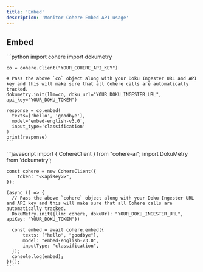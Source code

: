 ```yaml
---
title: 'Embed'
description: 'Monitor Cohere Embed API usage'
---
```


## Embed
<Tabs>
  <Tab title="Python">
    ```python
    import cohere
    import dokumetry

    co = cohere.Client("YOUR_COHERE_API_KEY")

    # Pass the above `co` object along with your Doku Ingester URL and API key and this will make sure that all Cohere calls are automatically tracked.
    dokumetry.init(llm=co, doku_url="YOUR_DOKU_INGESTER_URL", api_key="YOUR_DOKU_TOKEN")

    response = co.embed(
      texts=['hello', 'goodbye'],
      model='embed-english-v3.0',
      input_type='classification'
    )
    print(response)
    ```
  </Tab>
  <Tab title="Javascript">
    ```javascript
    import { CohereClient } from "cohere-ai";
    import DokuMetry from 'dokumetry';

    const cohere = new CohereClient({
        token: "<<apiKey>>",
    });

    (async () => {
      // Pass the above `cohere` object along with your Doku Ingester URL and API key and this will make sure that all Cohere calls are automatically tracked.
      DokuMetry.init({llm: cohere, dokuUrl: "YOUR_DOKU_INGESTER_URL", apiKey: "YOUR_DOKU_TOKEN"})

      const embed = await cohere.embed({
          texts: ["hello", "goodbye"],
          model: "embed-english-v3.0",
          inputType: "classification",
      });
      console.log(embed);
    })();
    ```
  </Tab>
</Tabs>
